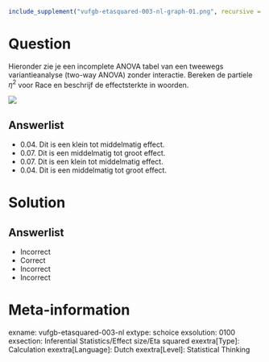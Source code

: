 ```r
include_supplement("vufgb-etasquared-003-nl-graph-01.png", recursive = TRUE)
```
Question
========
  
Hieronder zie je een incomplete ANOVA tabel van een tweewegs variantieanalyse (two-way ANOVA) zonder interactie. Bereken de partiele $\eta ^{2}$ voor Race en beschrijf de effectsterkte in woorden. 

![](vufgb-etasquared-003-nl-graph-01.png) 
  
Answerlist
----------
* 0.04. Dit is een klein tot middelmatig effect.
* 0.07. Dit is een middelmatig tot groot effect.
* 0.07. Dit is een klein tot middelmatig effect.
* 0.04. Dit is een middelmatig tot groot effect.

Solution
========

Answerlist
----------
* Incorrect
* Correct
* Incorrect
* Incorrect

Meta-information
================
exname: vufgb-etasquared-003-nl
extype: schoice
exsolution: 0100
exsection: Inferential Statistics/Effect size/Eta squared
exextra[Type]: Calculation
exextra[Language]: Dutch
exextra[Level]: Statistical Thinking
